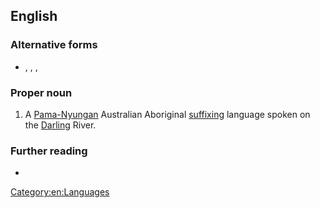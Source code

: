 ==English==

===Alternative forms===
* {{l|en|Bagandji}}, {{l|en|Bagundji}}, {{l|en|Paakantyi}}, {{l|en|Paakantji}}

===Proper noun===
{{en-proper noun}}

# A [[Pama-Nyungan]] Australian Aboriginal [[suffixing]] language spoken on the [[Darling]] River.

===Further reading===
* {{ethnologue|code=drl}}

[[Category:en:Languages]]